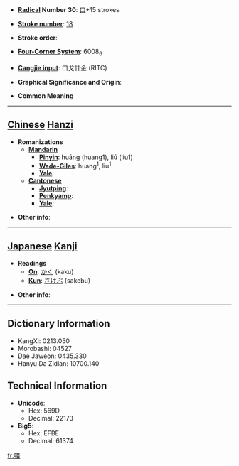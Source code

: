 * '''[[Wiktionary:Chinese radical index| Radical]] Number 30''': [[Wiktionary:Chinese radical index 口|口]]+15 strokes

* '''[[Wiktionary:Chinese total strokes index|Stroke number]]''': [[Wiktionary:Chinese total strokes index 18|18]]

* '''Stroke order''': 

* '''[[Wiktionary:Chinese four corner index|Four-Corner System]]''': 6008<sub>6</sub>

* '''[[Wiktionary:Chinese Cangjie index|Cangjie input]]''': 口戈廿金 (RITC)

* '''Graphical Significance and Origin''': 

* '''Common Meaning'''

----

== [[Chinese]] [[Hanzi]] ==

* '''Romanizations'''
** '''[[Mandarin]]'''
*** '''[[Pinyin]]''': huāng (huang1), liū (liu1)
*** '''[[Wade-Giles]]''': huang<sup>1</sup>, liu<sup>1</sup>
*** '''[[Yale]]''': 
** '''[[Cantonese]]'''
*** '''[[Jyutping]]''':
*** '''[[Penkyamp]]''': 
*** '''[[Yale]]''': 

* '''Other info''': 

----

== [[Japanese]] [[Kanji]] ==

* '''Readings'''
** '''[[On]]''': [[かく]] (kaku)
** '''[[Kun]]''': [[さけぶ]] (sakebu)

* '''Other info''':  

----

== Dictionary Information ==

* KangXi: 0213.050
* Morobashi: 04527
* Dae Jaweon: 0435.330
* Hanyu Da Zidian: 10700.140

== Technical Information ==

* '''Unicode''':
** Hex: 569D
** Decimal: 22173
* '''Big5''':
** Hex: EFBE
** Decimal: 61374

[[fr:嚝]]
